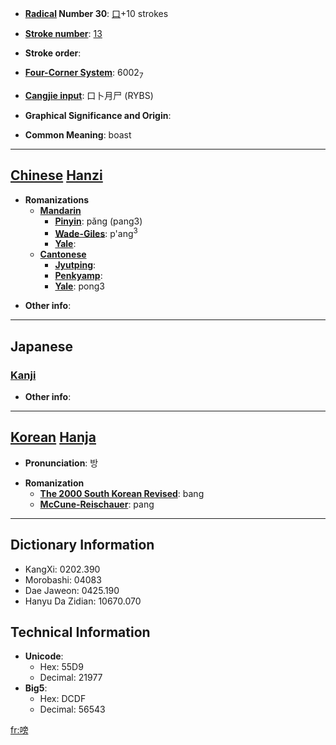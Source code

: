 * '''[[Wiktionary:Chinese radical index| Radical]] Number 30''': [[Wiktionary:Chinese radical index 口|口]]+10 strokes

* '''[[Wiktionary:Chinese total strokes index|Stroke number]]''': [[Wiktionary:Chinese total strokes index 13|13]]

* '''Stroke order''': 

* '''[[Wiktionary:Chinese four corner index|Four-Corner System]]''': 6002<sub>7</sub>

* '''[[Wiktionary:Chinese Cangjie index|Cangjie input]]''': 口卜月尸 (RYBS)

* '''Graphical Significance and Origin''': 

* '''Common Meaning''': boast

----

== [[Chinese]] [[Hanzi]] ==

* '''Romanizations'''
** '''[[Mandarin]]'''
*** '''[[Pinyin]]''': pǎng (pang3)
*** '''[[Wade-Giles]]''': p'ang<sup>3</sup>
*** '''[[Yale]]''': 
** '''[[Cantonese]]'''
*** '''[[Jyutping]]''':
*** '''[[Penkyamp]]''': 
*** '''[[Yale]]''': pong3

* '''Other info''': 

----

==Japanese==
===[[Kanji]]===
{{kanji|on readings=[[ほう]] (hō)|kun readings=[[うたう]] (utau)}}

* '''Other info''':  

----

== [[Korean]] [[Hanja]] ==

* '''Pronunciation''': 방

* '''Romanization'''
** '''[[The 2000 South Korean Revised Romanization|The 2000 South Korean Revised]]''': bang
** '''[[McCune-Reischauer]]''': pang

----

== Dictionary Information ==

* KangXi: 0202.390
* Morobashi: 04083
* Dae Jaweon: 0425.190
* Hanyu Da Zidian: 10670.070

== Technical Information ==

* '''Unicode''':
** Hex: 55D9
** Decimal: 21977
* '''Big5''':
** Hex: DCDF
** Decimal: 56543

[[fr:嗙]]